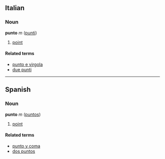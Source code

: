 ==Italian==
===Noun===
'''punto''' ''m'' ([[punti]])

# [[point]]

====Related terms====
*[[punto e virgola]]
*[[due punti]]

----

==Spanish==
===Noun===
'''punto''' ''m'' ([[puntos]])

# [[point]]

====Related terms====
*[[punto y coma]]
*[[dos puntos]]